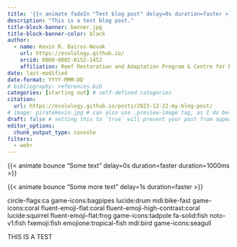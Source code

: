 ```yaml
---
title: '{{< animate fadeIn "Test blog post" delay=0s duration=faster >}}'
description: "This is a test blog post."
title-block-banner: banner.jpg
title-block-banner-color: black
author:
  - name: Kevin R. Bairos-Novak
    url: https://ecolology.github.io/
    orcid: 0000-0002-0152-1452
    affiliation: Reef Restoration and Adaptation Program & Centre for Biodiversity and Conservation Science
date: last-modified
date-format: YYYY-MMM-DD
# bibliography: references.bib
categories: [starting out] # self-defined categories
citation: 
  url: https://ecolology.github.io/posts/2023-12-22-my-blog-post/ 
# image: piratekevin.jpg # can also use .preview-image tag, as I do below!
draft: false # setting this to `true` will prevent your post from appearing on your listing page until you're ready!
editor_options: 
  chunk_output_type: console
filters:
  - webr
---
```


{{< animate bounce "Some text" delay=0s duration=faster duration=1000ms >}}

{{< animate bounce "Some more text" delay=1s duration=faster >}}

circle-flags:ca
game-icons:bagpipes
lucide:drum
mdi:bike-fast
game-icons:coral
fluent-emoji-flat:coral
fluent-emoji-high-contrast:coral
lucide:squirrel
fluent-emoji-flat:frog
game-icons:tadpole
fa-solid:fish
noto-v1:fish
fxemoji:fish
emojione:tropical-fish
mdi:bird
game-icons:seagull



::: {.animate__animated .animate__fadeIn}
THIS IS A TEST
:::



